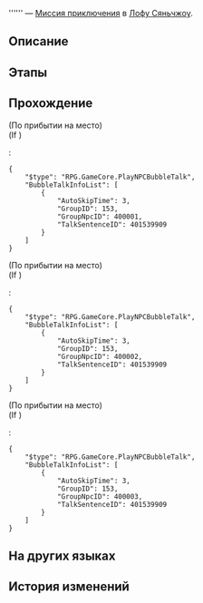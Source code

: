 {{Дополнить|Диалоги.}}
{{Миссия Инфобокс
|id              = 4015302
|Название        = 
|Изображение     = Миссия Освоения .png
|Тип             = Миссия приключения
|События         = 
|Глава           = 
|Условия         = Завершите миссию {{cx}}<!--Hidden Mission ID 4015301--> и дождитесь ежедневного [[Обновление сервера|обновления сервера]]
|Персонажи       = Первопроходец; Хуэйсин
|СтартЛокация    = Комиссия по предсказаниям
|Мир             = Лофу Сяньчжоу
|Локации         = Комиссия по предсказаниям
|Предыдущая      = 
|Следующая       = 
|Награды         = 
}}
'''''' — [[Миссия приключения]] в [[Лофу Сяньчжоу]].

==Описание==
{{Описание|<!--официальное описание из Перекрёстка судеб-->}}

==Этапы==


==Прохождение==
{{Дополнить}}

;(По прибытии на место)
;(If {{cx}}{{subst:void|<!--{"$type":"RPG.GameCore.ByTargetNpcExists","GroupID":153,"GroupNpcID":400001}-->}})
:<pre>{
	"$type": "RPG.GameCore.PlayNPCBubbleTalk",
	"BubbleTalkInfoList": [
		{
			"AutoSkipTime": 3,
			"GroupID": 153,
			"GroupNpcID": 400001,
			"TalkSentenceID": 401539909
		}
	]
}</pre>
;(По прибытии на место)
;(If {{cx}}{{subst:void|<!--{"$type":"RPG.GameCore.ByTargetNpcExists","GroupID":153,"GroupNpcID":400002}-->}})
:<pre>{
	"$type": "RPG.GameCore.PlayNPCBubbleTalk",
	"BubbleTalkInfoList": [
		{
			"AutoSkipTime": 3,
			"GroupID": 153,
			"GroupNpcID": 400002,
			"TalkSentenceID": 401539909
		}
	]
}</pre>
;(По прибытии на место)
;(If {{cx}}{{subst:void|<!--{"$type":"RPG.GameCore.ByTargetNpcExists","GroupID":153,"GroupNpcID":400003}-->}})
:<pre>{
	"$type": "RPG.GameCore.PlayNPCBubbleTalk",
	"BubbleTalkInfoList": [
		{
			"AutoSkipTime": 3,
			"GroupID": 153,
			"GroupNpcID": 400003,
			"TalkSentenceID": 401539909
		}
	]
}</pre>
{{Диалог Конец}}

==На других языках==
{{На других языках
|en   = 
|zhs  = 
|zht  = 
|ja   = 
|ko   = 
|es   = 
|fr   = 
|ru   = 
|th   = 
|vi   = 
|de   = 
|id   = 
|pt   = 
}}

==История изменений==
{{История изменений|2.7}}
